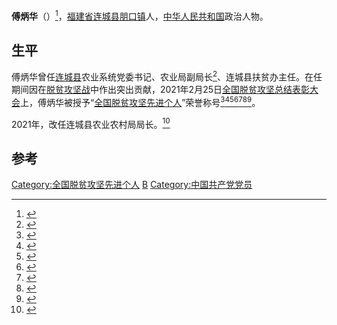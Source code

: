 '''傅炳华'''（{{bd|1976年|11月}}）<ref>{{cite web |title=中共连城县委组织部关于傅炳华同志任前公示的公告 |url=https://mp.weixin.qq.com/s/UQlj7Ygn5S9Q94bQCcN4Dg |website=冠豸先锋 |publisher=中国共产党连城县委员会组织部 |accessdate=2021-04-11 |date=2018-12-24 |archive-date=2021-04-11 |archive-url=https://web.archive.org/web/20210411062217/https://mp.weixin.qq.com/s/UQlj7Ygn5S9Q94bQCcN4Dg |dead-url=no }}</ref>，[[福建省|福建省]][[连城县|连城县]][[朋口镇|朋口镇]]人，[[中华人民共和国|中华人民共和国]]政治人物。

== 生平 ==

傅炳华曾任[[连城县|连城县]]农业系统党委书记、农业局副局长<ref>{{cite news |author1=谢冬华 |author2=张彦超 |editor1=吴清兰 |editor2=罗丽婷 |editor3=邹定专 |editor4=张铃 |title=【“大督查大落实”专栏】傅炳华：找准发力点 推进脱贫攻坚工作见成效 |url=https://mp.weixin.qq.com/s/ham0MWhm0rGLu9dOhAGE9Q |accessdate=2021-04-11 |work=连城县广播电视台 |date=2018-12-14 |archive-date=2021-04-11 |archive-url=https://web.archive.org/web/20210411062302/https://mp.weixin.qq.com/s/ham0MWhm0rGLu9dOhAGE9Q |dead-url=no }}</ref>、连城县扶贫办主任。在任期间因在[[脱贫攻坚战|脱贫攻坚战]]中作出突出贡献，2021年2月25日[[全国脱贫攻坚总结表彰大会|全国脱贫攻坚总结表彰大会]]上，傅炳华被授予“[[全国脱贫攻坚先进个人|全国脱贫攻坚先进个人]]”荣誉称号<ref>{{Cite web|title=关于全国脱贫攻坚先进个人先进集体拟表彰对象的公示|url=https://www.chinanews.com/gn/2021/02-10/9409480.shtml|accessdate=2021-03-12|work=[[中新网|中新网]]|archive-date=2021-02-15|archive-url=https://web.archive.org/web/20210215003222/http://www.chinanews.com/gn/2021/02-10/9409480.shtml|dead-url=no}}</ref><ref>{{Cite web|title=全国脱贫攻坚1981名先进个人和1501个先进集体名单发布|url=https://www.thepaper.cn/newsDetail_forward_11460123|accessdate=2021-03-12|work=[[澎湃新闻|澎湃新闻]]|archive-date=2021-02-28|archive-url=https://web.archive.org/web/20210228125058/https://www.thepaper.cn/newsDetail_forward_11460123|dead-url=no}}</ref><ref>{{Cite web|title=全国脱贫攻坚先进个人1981名、先进集体1501个 名单公布|url=https://www.bjnews.com.cn/detail/161425514215596.html|accessdate=2021-03-12|work=[[北京新闻网|北京新闻网]]|archive-date=2021-08-20|archive-url=https://web.archive.org/web/20210820171915/https://www.bjnews.com.cn/detail/161425514215596.html}}</ref><ref>{{cite web | title=关于表彰全国脱贫攻坚先进个人和先进集体的决定 | website=人民日报 | date=2013-07-17 | url=http://paper.people.com.cn/rmrb/html/2021-02/26/nw.D110000renmrb_20210226_4-03.htm | language=zh | access-date=2021-03-17 | archive-date=2021-08-13 | archive-url=https://web.archive.org/web/20210813225632/http://paper.people.com.cn/rmrb/html/2021-02/26/nw.D110000renmrb_20210226_4-03.htm }}</ref><ref>{{cite web | title=全国脱贫攻坚先进个人名单 | website=光明日报-光明网 | url=https://epaper.gmw.cn/gmrb/html/2021-02/26/nw.D110000gmrb_20210226_1-08.htm | language=zh | access-date=2021-03-17 | archive-date=2021-12-03 | archive-url=https://web.archive.org/web/20211203003331/https://epaper.gmw.cn/gmrb/html/2021-02/26/nw.D110000gmrb_20210226_1-08.htm }}</ref><ref>{{cite web | title=全国脱贫攻坚1981名先进个人和1501个先进集体名单发布 | website=东方网 | date=2021-02-25 | url=https://n.eastday.com/pnews/161425172177019915 | language=zh | access-date=2021-03-17 | archive-date=2021-12-03 | archive-url=https://web.archive.org/web/20211203003339/https://n.eastday.com/pnews/161425172177019915 }}</ref><ref>{{cite web | title=中共中央国务院关于表彰全国脱贫攻坚先进个人和先进集体的决定 | website=[[环球网|环球网]] | url=https://china.huanqiu.com/article/424sBpZGkdl | language=zh | access-date=2021-03-17 | archive-date=2021-08-20 | archive-url=https://web.archive.org/web/20210820144800/https://china.huanqiu.com/article/424sBpZGkdl }}</ref>。

2021年，改任连城县农业农村局局长。<ref>{{cite web |url=http://www.fjlylc.gov.cn/bm/nyj/jgzn/jgld/ |title=机构领导 |website=连城县人民政府官方网站 |accessdate=2022-02-21 |archive-date=2022-02-21 |archive-url=https://web.archive.org/web/20220221044118/http://www.fjlylc.gov.cn/bm/nyj/jgzn/jgld/ }}</ref>

==参考==
{{Reflist}}

[[Category:全国脱贫攻坚先进个人|Category:全国脱贫攻坚先进个人]]
[[Category:傅姓|B]]
[[Category:中国共产党党员|Category:中国共产党党员]]